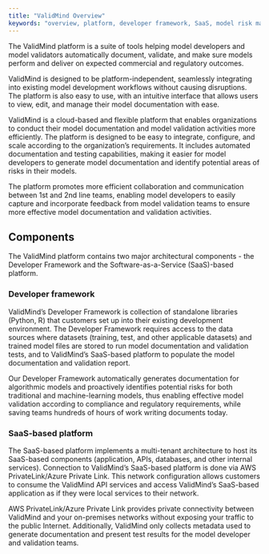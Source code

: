 ```yaml
---
title: "ValidMind Overview"
keywords: "overview, platform, developer framework, SaaS, model risk management, ValidMind"
---
```


The ValidMind platform is a suite of tools helping model developers and model validators automatically document, validate, and make sure models perform and deliver on expected commercial and regulatory outcomes.

ValidMind is designed to be platform-independent, seamlessly integrating into existing model development workflows without causing disruptions. The platform is also easy to use, with an intuitive interface that allows users to view, edit, and manage their model documentation with ease. 

ValidMind is a cloud-based and flexible platform that enables organizations to conduct their model documentation and model validation activities more efficiently. The platform is designed to be easy to integrate, configure, and scale according to the organization's requirements. It includes automated documentation and testing capabilities, making it easier for model developers to generate model documentation and identify potential areas of risks in their models. 

The platform promotes more efficient collaboration and communication between 1st and 2nd line teams, enabling model developers to easily capture and incorporate feedback from model validation teams to ensure more effective model documentation and validation activities.

## Components
The ValidMind platform contains two major architectural components - the Developer Framework and the Software-as-a-Service (SaaS)-based platform.

### Developer framework
ValidMind’s Developer Framework is collection of standalone libraries (Python, R) that customers set up into their existing development environment. The Developer Framework requires access to the data sources where datasets (training, test, and other applicable datasets) and trained model files are stored to run model documentation and validation tests, and to ValidMind’s SaaS-based platform to populate the model documentation and validation report.

Our Developer Framework automatically generates documentation for algorithmic models and proactively identifies potential risks for both traditional and machine-learning models, thus enabling effective model validation according to compliance and regulatory requirements, while saving teams hundreds of hours of work writing documents today.

### SaaS-based platform

The SaaS-based platform implements a multi-tenant architecture to host its SaaS-based components (application, APIs, databases, and other internal services). Connection to ValidMind’s SaaS-based platform is done via AWS PrivateLink/Azure Private Link. This network configuration allows customers to consume the ValidMind API services and access ValidMind’s SaaS-based application as if they were local services to their network. 

AWS PrivateLink/Azure Private Link provides private connectivity between ValidMind and your on-premises networks without exposing your traffic to the public Internet. Additionally, ValidMind only collects metadata used to generate documentation and present test results for the model developer and validation teams.

<!--
## Related Topics

Provide links or references to related topics that users might find useful or interesting. These could be other articles, resources, or tools related to the main topic.

ValidMind is a cloud-based and flexible platform that enables organizations to conduct their model documentation and model validation activities more efficiently. The platform is designed to be easy to integrate, configure, and scale according to the organization's requirements. It includes automated documentation and testing capabilities, making it easier for model developers to generate model documentation and identify potential areas of risks in their models. 
-->